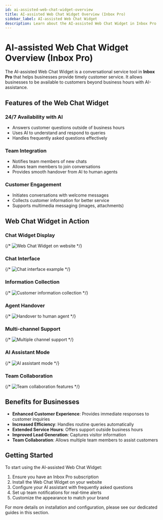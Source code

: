 ```yaml
---
id: ai-assisted-web-chat-widget-overview
title: AI-assisted Web Chat Widget Overview (Inbox Pro)
sidebar_label: AI-assisted Web Chat Widget
description: Learn about the AI-assisted Web Chat Widget in Inbox Pro
---
```


# AI-assisted Web Chat Widget Overview (Inbox Pro)

The AI-assisted Web Chat Widget is a conversational service tool in **Inbox Pro** that helps businesses provide timely customer service. It allows businesses to be available to customers beyond business hours with AI-assistance.

## Features of the Web Chat Widget

### 24/7 Availability with AI
- Answers customer questions outside of business hours
- Uses AI to understand and respond to queries
- Handles frequently asked questions effectively

### Team Integration
- Notifies team members of new chats
- Allows team members to join conversations
- Provides smooth handover from AI to human agents

### Customer Engagement
- Initiates conversations with welcome messages
- Collects customer information for better service
- Supports multimedia messaging (images, attachments)

## Web Chat Widget in Action

### Chat Widget Display

{/* ![Web Chat Widget on website](./img/web-chat-widget/23848255339671.jpg) */}

### Chat Interface

{/* ![Chat interface example](./img/web-chat-widget/23848255349143.jpg) */}

### Information Collection

{/* ![Customer information collection](./img/web-chat-widget/23848255355287.jpg) */}

### Agent Handover

{/* ![Handover to human agent](./img/web-chat-widget/23848255363959.jpg) */}

### Multi-channel Support

{/* ![Multiple channel support](./img/web-chat-widget/23848255381527.jpg) */}

### AI Assistant Mode

{/* ![AI assistant mode](./img/web-chat-widget/23848255389719.jpg) */}

### Team Collaboration

{/* ![Team collaboration features](./img/web-chat-widget/23848255397911.jpg) */}

## Benefits for Businesses

- **Enhanced Customer Experience**: Provides immediate responses to customer inquiries
- **Increased Efficiency**: Handles routine queries automatically
- **Extended Service Hours**: Offers support outside business hours
- **Improved Lead Generation**: Captures visitor information
- **Team Collaboration**: Allows multiple team members to assist customers

## Getting Started

To start using the AI-assisted Web Chat Widget:

1. Ensure you have an Inbox Pro subscription
2. Install the Web Chat Widget on your website
3. Configure your AI assistant with frequently asked questions
4. Set up team notifications for real-time alerts
5. Customize the appearance to match your brand

For more details on installation and configuration, please see our dedicated guides in this section.